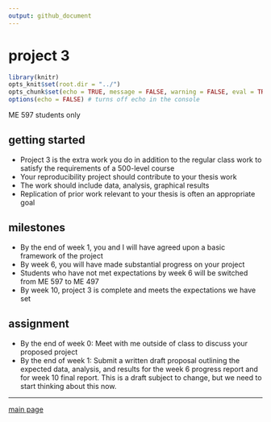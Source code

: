 ```yaml
---
output: github_document
--- 
```


# project 3


```r
library(knitr)
opts_knit$set(root.dir = "../")
opts_chunk$set(echo = TRUE, message = FALSE, warning = FALSE, eval = TRUE)
options(echo = FALSE) # turns off echo in the console
```

ME 597 students only 

## getting started

- Project 3 is the extra work you do in addition to the regular class work to satisfy the requirements of a 500-level course  
- Your reproducibility project should contribute to your thesis work  
- The work should include data, analysis, graphical results 
- Replication of prior work relevant to your thesis is often an appropriate goal 


## milestones 

- By the end of week 1, you and I will have agreed upon a basic framework of the project 
- By week 6, you will have made substantial progress on your project 
- Students who have not met expectations by week 6 will be switched from ME 597 to ME 497 
- By week 10, project 3 is complete and meets the expectations we have set 

## assignment 

- By the end of week 0: Meet with me outside of class to discuss your proposed project 
- By the end of week 1: Submit a written draft proposal outlining the expected data, analysis, and results for the week 6 progress report and for week 10 final report. This is a draft subject to change, but we need to start thinking about this now. 

---

[main page](../README.md)




